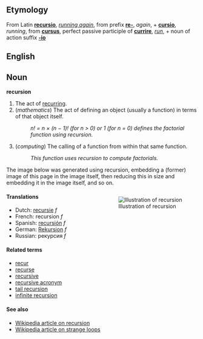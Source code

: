 ==Etymology==
From Latin '''[[recursio]]''', ''[[running again]]'', from prefix '''[[re-]]''', ''again'', + '''[[cursio]]''', ''running'', from '''[[cursus]]''', perfect passive participle of '''[[currire]]''', ''[[run]]'', + noun of action suffix '''[[-io]]'''

==English==
==Noun==
'''recursion'''

#The act of [[recur]]ring.
#(''mathematics'') The act of defining an object (usually a function) in terms of that object itself.
#:''n! = n &times; (n &minus; 1)! (for n > 0) or 1 (for n = 0) defines the factorial function using recursion.''
#(''computing'') The calling of a function from within that same function.
#:''This function uses recursion to compute factorials.''

The image below was generated using recursion, embedding a (former) image of this page in the image itself, then reducing this in size and embedding it in the image itself, and so on.

<div style="float:right;margin:0 0 1em 1em;">[[Image:Recursion(recursion).jpg|Illustration of recursion]]</div>

====Translations====
*Dutch: [[recursie]] ''f''
*French: recursion ''f''
*Spanish: [[recursión]] ''f''
*German: [[Rekursion]] ''f''
*Russian: рекурсия ''f''

<!-- cute, but not illustrative
====Quotation====
*"In order to understand recursion, one must first understand recursion."  -- Andrew Koenig, project editor of the ISO/ANSI C++ standards committee -->

====Related terms====
*[[recur]]
*[[recurse]]
*[[recursive]]
*[[recursive acronym]]
*[[tail recursion]]
*[[infinite recursion]]

====See also====
*[[en:Recursion|Wikipedia article on recursion]]
*[[en:Strange_loop|Wikipedia article on strange loops]]